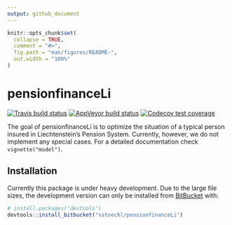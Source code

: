 ```yaml
---
output: github_document
---
```


<!-- README.md is generated from README.Rmd. Please edit that file -->

```r
knitr::opts_chunk$set(
  collapse = TRUE,
  comment = "#>",
  fig.path = "man/figures/README-",
  out.width = "100%"
)
```
# pensionfinanceLi

<!-- badges: start -->
[![Travis build status](https://travis-ci.org/sstoeckl/pensionfinanceLi.svg?branch=master)](https://travis-ci.org/sstoeckl/pensionfinanceLi)
[![AppVeyor build status](https://ci.appveyor.com/api/projects/status/github/sstoeckl/pensionfinanceLi?branch=master&svg=true)](https://ci.appveyor.com/project/sstoeckl/pensionfinanceLi)
[![Codecov test coverage](https://codecov.io/gh/sstoeckl/pensionfinanceLi/branch/master/graph/badge.svg)](https://codecov.io/gh/sstoeckl/pensionfinanceLi?branch=master)
<!-- badges: end -->

The goal of pensionfinanceLi is to optimize the situation of a typical person insured in Liechtenstein's Pension System. Currently, however, we do not implement any special cases. For a detailed documentation check `vignette("model")`.

## Installation

<!-- You can install the released version of pensionfinanceLi from [CRAN](https://CRAN.R-project.org) with: -->

<!-- ```{r instpkg, eval=FALSE} -->
<!-- install.packages("pensionfinanceLi") -->
<!-- ``` -->

Currently this package is under heavy development. Due to the large file sizes, the development version can only be installed from [BitBucket](https://bitbucket.org/) with:

```r
# install.packages("devtools")
devtools::install_bitbucket("sstoeckl/pensionfinanceLi")
```
